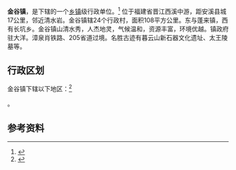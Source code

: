 {{中国乡级行政区|35/05/24/106/000}}

'''金谷镇'''，是{{PRC admin/fullname|35/05/24/106/000|3}}下辖的一个[[乡镇|乡镇]]级行政单位。<ref>{{PRC admin/ref sgc|{{PRC admin/parent|35/05/24/106/000}}}}</ref>
位于福建省晋江西溪中游，距安溪县城17公里，邻近清水岩。金谷镇辖24个行政村，面积108平方公里。东与蓬来镇，西有长坑乡。金谷镇山清水秀，人杰地灵，气候温和，资源丰富，环境优越。镇政府驻大洋。漳泉肖铁路、205省道过境。名胜古迹有暮云山新石器文化遗址、太王陵墓等。

== 行政区划 ==

金谷镇下辖以下地区：<ref>{{PRC admin/ref sgc|35/05/24/106/000}}</ref>

{{PRC admin/children|35/05/24/106/000}}。

== 参考资料 ==

{{reflist}}

{{PRC admin/navcat|35/05/24/106/000}}